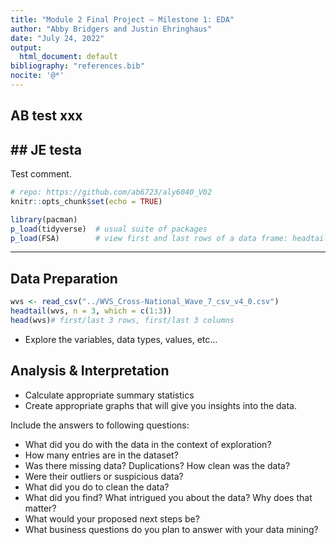 ```yaml
---
title: "Module 2 Final Project — Milestone 1: EDA"
author: "Abby Bridgers and Justin Ehringhaus"
date: "July 24, 2022"
output:
  html_document: default
bibliography: "references.bib"
nocite: '@*'
---
```

## AB test xxx
## JE testa
---

Test comment.

```r
# repo: https://github.com/ab6723/aly6040_V02
knitr::opts_chunk$set(echo = TRUE)
```

```r
library(pacman)
p_load(tidyverse)  # usual suite of packages
p_load(FSA)        # view first and last rows of a data frame: headtail()
```
---

## Data Preparation

```r
wvs <- read_csv("../WVS_Cross-National_Wave_7_csv_v4_0.csv")
headtail(wvs, n = 3, which = c(1:3))
head(wvs)# first/last 3 rows, first/last 3 columns
```

- Explore the variables, data types, values, etc... 

## Analysis & Interpretation

- Calculate appropriate summary statistics
- Create appropriate graphs that will give you insights into the data.

Include the answers to following questions:

- What did you do with the data in the context of exploration?
- How many entries are in the dataset?
- Was there missing data? Duplications? How clean was the data?
- Were their outliers or suspicious data?
- What did you do to clean the data?
- What did you find? What intrigued you about the data? Why does that matter?
- What would your proposed next steps be?
- What business questions do you plan to answer with your data mining?
